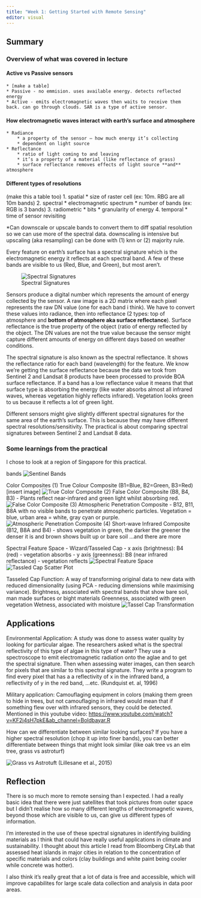 ```yaml
---
title: "Week 1: Getting Started with Remote Sensing"
editor: visual
---
```


## Summary

### Overview of what was covered in lecture

#### Active vs Passive sensors
    * [make a table]
    * Passive - no emmision. uses available energy. detects reflected energy
    * Active - emits electromagnetic waves then waits to receive them back. can go through clouds. SAR is a type of active sensor.
    
#### How electromagnetic waves interact with earth's surface and atmosphere
    * Radiance 
        * a property of the sensor — how much energy it’s collecting
        * dependent on light source
    * Reflectance
        * ratio of light coming to and leaving
        * it’s a property of a material (like reflectance of grass)
        * surface reflectance removes effects of light source **and** atmosphere

#### Different types of resolutions
(make this a table too)
1. spatial
  * size of raster cell (ex: 10m. RBG are all 10m bands)
2. spectral
  * electromagnetic spectrum
  * number of bands (ex: RGB is 3 bands)
3. radiometric
  * bits
  * granularity of energy
4. temporal
  * time of sensor revisiting

*Can downscale or upscale bands to convert them to diff spatial resolution so we can use more of the spectral data. downscaling is intensive but upscaling (aka resampling) can be done with (1) knn or (2) majority rule. 

Every feature on earth’s surface has a spectral signature which is the electromagnetic energy it reflects at each spectral band. A few of these bands are visible to us (Red, Blue, and Green), but most aren’t.

![Spectral Signatures](media/wk1/SpectralSignatures.png)

Sensors produce a digital number which represents the amount of energy collected by the sensor. A raw image is a 2D matrix where each pixel represents the raw DN value (one for each band i think).  We have to convert these values into radiance, then into reflectance (2 types: top of atmosphere and **bottom of atmosphere aka surface reflectance**). Surface reflectance is the true property of the object (ratio of energy reflected by the object. The DN values are not the true value because the sensor might capture different amounts of energy on different days based on weather conditions.

The spectral signature is also known as the spectral reflectance. It shows the reflectance ratio for each band (wavelength) for the feature. We know we’re getting the surface reflectance because the data we took from Sentinel 2 and Landsat 8 products have been processed to provide BOA surface reflectance. If a band has a low reflectance value it means that that surface type is absorbing the energy (like water absorbs almost all infrared waves, whereas vegetation highly reflects infrared). Vegetation looks green to us because it reflects a lot of green light.

Different sensors might give slightly different spectral signatures for the same area of the earth’s surface. This is because they may have different spectral resolutions/sensitivity. The practical is about comparing spectral signatures between Sentinel 2 and Landsat 8 data.

### Some learnings from the practical

I chose to look at a region of Singapore for this practical.

bands
![Sentinel Bands](media/wk1/bands2makeherdance.png)

Color Composites
(1) True Colour Composite (B1=Blue, B2=Green, B3=Red) [insert image]
![True Color Composite](media/wk1/TrueColorComposite.png)
(2) False Color Composite (B8, B4, B3) - Plants reflect near-infrared and green light whilst absorbing red.
![False Color Composite](media/wk1/FalseColorComposite.png)
(3) Atmospheric Penetration Composite - B12, B11, B8A with no visible bands to penetrate atmospheric particles. Vegetation = blue, urban area = white, gray cyan or purple.
![Atmospheric Penetration Composite](media/wk1/AtmosphericPenetrationComposite.png)
(4) Short-wave Infrared Composite (B12, B8A and B4) - shows vegetation in green, the darker the greener the denser it is and brown shows built up or bare soil
...and there are more 

Spectral Feature Space - Wizard/Tasseled Cap
- x axis (brightness): B4 (red) - vegetation absorbs 
- y axis (greenness): B8 (near infrared reflectance) - vegetation reflects
![Spectral Feature Space](media/wk1/spectralFreatureSpace.png)
![Tassled Cap Scatter Plot](media/wk1/b4b8scatterplot.png)

Tasseled Cap Function: A way of transforming original data to new data with reduced dimensionality (using PCA - reducing dimensions while maximising variance).
Brightness, associated with spectral bands that show bare soil, man made surfaces or bight materials
Greenness, associated with green vegetation
Wetness, associated with moisture
![Tassel Cap Transformation](media/wk1/TasselCapTransformationBrightGreenWet.png)

## Applications

Environmental Application: A study was done to assess water quality by looking for particular algae. The researchers asked what is the spectral reflectivity of this type of algae in this type of water? They use a spectroscope to emit electromagnetic radiation onto the aglae and to get the spectral signature. Then when assessing water images, can then search for pixels that are similar to this spectral signature. They write a program to find every pixel that has a a reflectivity of x in the infrared band, a reflectivity of y in the red band, …etc. (Rundquist et. al, 1996)

Military application: Camouflaging equipment in colors (making them green to hide in trees, but not camouflaging in infrared would mean that if something flew over with infrared sensors, they could be detected. Mentioned in this youtube video: [https://www.youtube.com/watch?v=KF2j4sH7pkE&ab_channel=Boldbayar.R](https://www.youtube.com/watch?v=KF2j4sH7pkE&ab_channel=Boldbayar.R)

How can we differentiate between similar looking surfaces? If you have a higher spectral resolution (chop it up into finer bands), you can better differentiate between things that might look similar (like oak tree vs an elm tree, grass vs astroturf)

![Grass vs Astrotuft](media/wk1/GrassAstroturf.png)
(Lillesane et al., 2015)

## Reflection

There is so much more to remote sensing than I expected. I had a really basic idea that there were just satellites that took pictures from outer space but I didn’t realise how so many different lengths of electromagnetic waves, beyond those which are visible to us, can give us different types of information.

I’m interested in the use of these spectral signatures in identifying building materials as I think that could have really useful applications in climate and sustainability. I thought about this article I read from Bloomberg CityLab that assessed heat islands in major cities in relation to the concentration of specific materials and colors (clay buildings and white paint being cooler while concrete was hotter).

I also think it's really great that a lot of data is free and accessible, which will improve capabilites for large scale data collection and analysis in data poor areas.
